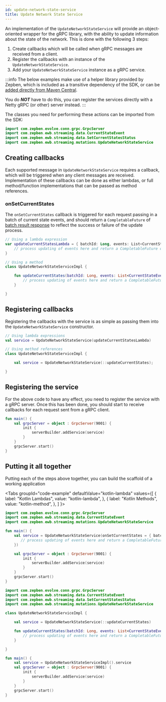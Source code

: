 ```yaml
---
id: update-network-state-service
title: Update Network State Service
---
```



An implementation of the `UpdateNetworkStateService` will provide an object-oriented wrapper for the gRPC library, with the ability to update information about
the state of the network. This is done with the following 3 steps:

1. Create callbacks which will be called when gRPC messages are received from a client.
2. Register the callbacks with an instance of the `UpdateNetworkStateService`.
3. Add your `UpdateNetworkStateService` instance as a gRPC service.

:::info
The below examples make use of a helper library provided by Zepben, which is included as a transitive dependency of the SDK, or can be [added directly from Maven Central](https://central.sonatype.com/artifact/com.zepben.evolve/evolve-conn).

You do _**NOT**_ have to do this, you can register the services directly with a Netty gRPC (or other) server instead.
:::

The classes you need for performing these actions can be imported from the SDK:

```kotlin
import com.zepben.evolve.conn.grpc.GrpcServer
import com.zepben.ewb.streaming.data.CurrentStateEvent
import com.zepben.ewb.streaming.data.SetCurrentStatesStatus
import com.zepben.ewb.streaming.mutations.UpdateNetworkStateService
```

## Creating callbacks

Each supported message in `UpdateNetworkStateService` requires a callback, which will be triggered when any client messages are received. Implementation of these
callbacks can be done as either lambdas, or full method/function implementations that can be passed as method references.

### onSetCurrentStates

The `onSetCurrentStates` callback is triggered for each request passing in a batch of current state events, and should return a
`CompletableFuture` of [batch result response](update-network-state-client.mdx#batch-result-responses) to reflect the success or failure of the update process.

```kotlin
// Using a lambda expression
var updateCurrentStatesLambda = { batchId: Long, events: List<CurrentStateEvent> ->
    // process updating of events here and return a CompletableFuture of batch result response
}

// Using a method
class UpdateNetworkStateServiceImpl {

    fun updateCurrentStates(batchId: Long, events: List<CurrentStateEvent>): CompletableFuture<SetCurrentStatesStatus> {
        // process updating of events here and return a CompletableFuture of batch result response
    }

}
```

## Registering callbacks

Registering the callbacks with the service is as simple as passing them into the `UpdateNetworkStateService` constructor.

```kotlin
// Using lambda expressions
val service = UpdateNetworkStateService(updateCurrentStatesLambda)

// Using method references
class UpdateNetworkStateServiceImpl {

    val service = UpdateNetworkStateService(::updateCurrentStates);

}
```

## Registering the service

For the above code to have any effect, you need to register the service with a gRPC server. Once this has been done, you should start to receive callbacks for
each request sent from a gRPC client.

```kotlin
fun main() {
    val grpcServer = object : GrpcServer(9001) {
        init {
            serverBuilder.addService(service)
        }
    }
    grpcServer.start()
}
```

## Putting it all together

Putting each of the steps above together, you can build the scaffold of a working application

<Tabs
    groupId="code-example"
    defaultValue="kotlin-lambda"
    values={[
        { label: "Kotlin Lambdas", value: "kotlin-lambda", },
        { label: "Kotlin Methods", value: "kotlin-method", },
    ]
}>

<TabItem  value="kotlin-lambda">

```kotlin
import com.zepben.evolve.conn.grpc.GrpcServer
import com.zepben.ewb.streaming.data.CurrentStateEvent
import com.zepben.ewb.streaming.mutations.UpdateNetworkStateService

fun main() {
    val service = UpdateNetworkStateService(onSetCurrentStates = { batchId: Long, events: List<CurrentStateEvent> ->
       // process updating of events here and return a CompletableFuture of batch result response
    })

    val grpcServer = object : GrpcServer(9001) {
        init {
            serverBuilder.addService(service)
        }
    }
    grpcServer.start()
}
```

</TabItem>
<TabItem  value="kotlin-method">

```kotlin
import com.zepben.evolve.conn.grpc.GrpcServer
import com.zepben.ewb.streaming.data.CurrentStateEvent
import com.zepben.ewb.streaming.data.SetCurrentStatesStatus
import com.zepben.ewb.streaming.mutations.UpdateNetworkStateService

class UpdateNetworkStateServiceImpl {

    val service = UpdateNetworkStateService(::updateCurrentStates)

    fun updateCurrentStates(batchId: Long, events: List<CurrentStateEvent>): CompletableFuture<SetCurrentStatesStatus> {
        // process updating of events here and return a CompletableFuture of batch result response
    }

}

fun main() {
    val service = UpdateNetworkStateServiceImpl().service
    val grpcServer = object : GrpcServer(9001) {
        init {
            serverBuilder.addService(service)
        }
    }
    grpcServer.start()
}
```

</TabItem>
</Tabs>
